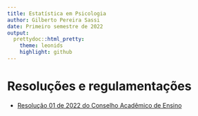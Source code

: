 ```yaml
---
title: Estatística em Psicologia 
author: Gilberto Pereira Sassi
date: Primeiro semestre de 2022
output:
  prettydoc::html_pretty:
    theme: leonids
    highlight: github
---
```


# Resoluções e regulamentações

* [Resolução 01 de 2022 do Conselho Acadêmico de Ensino](resolucao-01-2022-cae.pdf)
